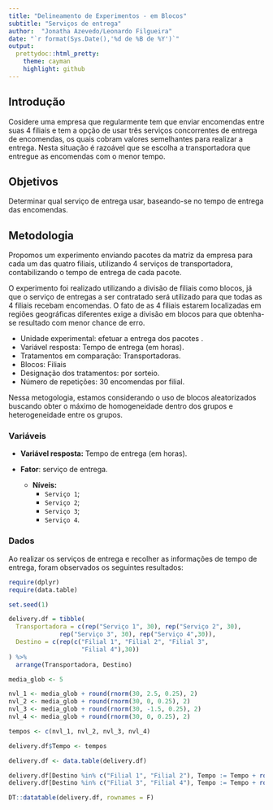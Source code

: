 ```yaml
---
title: "Delineamento de Experimentos - em Blocos"
subtitle: "Serviços de entrega"
author:  "Jonatha Azevedo/Leonardo Filgueira"
date: "`r format(Sys.Date(),'%d de %B de %Y')`"
output:
  prettydoc::html_pretty:
    theme: cayman
    highlight: github
---
```


## Introdução

Cosidere uma empresa que regularmente tem que enviar encomendas entre suas 4 filiais e tem a opção de usar três serviços concorrentes de entrega de encomendas, os quais cobram valores semelhantes para realizar a entrega. Nesta situação é razoável que se escolha a transportadora que entregue as encomendas com o menor tempo.

## Objetivos
  
Determinar qual serviço de entrega usar, baseando-se no tempo de entrega das encomendas.

## Metodologia 

Propomos um experimento enviando pacotes da matriz da empresa para cada um das quatro filiais, utilizando 4 serviços de transportadora, contabilizando o tempo de entrega de cada pacote. 

O experimento foi realizado utilizando a divisão de filiais como blocos, já que o serviço de entregas a ser contratado será utilizado para que todas as 4 filiais recebam encomendas. O fato de as 4 filiais estarem localizadas em regiões geográficas diferentes exige a divisão em blocos para que obtenha-se resultado com menor chance de erro.

  - Unidade experimental: efetuar a entrega dos pacotes .
  - Variável resposta: Tempo de entrega (em horas).
  - Tratamentos em comparação: Transportadoras.
  - Blocos: Filiais
  - Designação dos tratamentos: por sorteio.
  - Número de repetições: 30 encomendas por filial.

Nessa metogologia, estamos considerando o uso de blocos aleatorizados buscando obter o máximo de homogeneidade dentro dos grupos e heterogeneidade entre os grupos.

### Variáveis

- **Variável resposta:** Tempo de entrega (em horas).

- **Fator**: serviço de entrega.
    - **Níveis:**
        - ``Serviço 1``;
        - ``Serviço 2``;
        - ``Serviço 3``;
        - ``Serviço 4``.

### Dados

Ao realizar os serviços de entrega e recolher as informações de tempo de entrega, foram observados os seguintes resultados:

```r
require(dplyr)
require(data.table)

set.seed(1)

delivery.df = tibble(
  Transportadora = c(rep("Serviço 1", 30), rep("Serviço 2", 30),
              rep("Serviço 3", 30), rep("Serviço 4",30)),
  Destino = c(rep(c("Filial 1", "Filial 2", "Filial 3",
                    "Filial 4"),30))
) %>% 
  arrange(Transportadora, Destino)

media_glob <- 5

nvl_1 <- media_glob + round(rnorm(30, 2.5, 0.25), 2)
nvl_2 <- media_glob + round(rnorm(30, 0, 0.25), 2)
nvl_3 <- media_glob + round(rnorm(30, -1.5, 0.25), 2)
nvl_4 <- media_glob + round(rnorm(30, 0, 0.25), 2)

tempos <- c(nvl_1, nvl_2, nvl_3, nvl_4)

delivery.df$Tempo <- tempos

delivery.df <- data.table(delivery.df)

delivery.df[Destino %in% c("Filial 1", "Filial 2"), Tempo := Tempo + round(rnorm(60, 0.5, 0.1), 2)]
delivery.df[Destino %in% c("Filial 3", "Filial 4"), Tempo := Tempo + round(rnorm(60, 1, 0.15), 2)]

DT::datatable(delivery.df, rownames = F)
```
